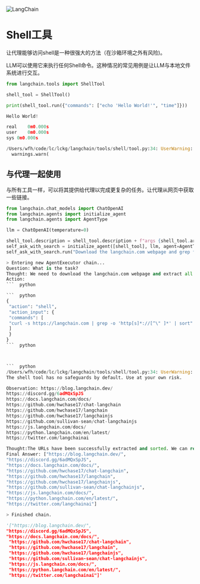 

<Head>
  <script>
    {
      `(function() {
         var _hmt = _hmt || [];
(function() {
  var hm = document.createElement("script");
  hm.src = "https://hm.baidu.com/hm.js?e60fb290e204e04c5cb6f79b0ac1e697";
  var s = document.getElementsByTagName("script")[0]; 
  s.parentNode.insertBefore(hm, s);
})();
       })();`
    }
  </script>
</Head>

![LangChain](https://pica.zhimg.com/50/v2-56e8bbb52aa271012541c1fe1ceb11a2_r.gif)



Shell工具
============================================================

让代理能够访问shell是一种很强大的方法（在沙箱环境之外有风险)。

LLM可以使用它来执行任何Shell命令。这种情况的常见用例是让LLM与本地文件系统进行交互。

```  python
from langchain.tools import ShellTool

shell_tool = ShellTool()

```

```  python
print(shell_tool.run({"commands": ["echo 'Hello World!'", "time"]}))

```

```  python
Hello World!

real	0m0.000s
user	0m0.000s
sys	0m0.000s

```

```  python
/Users/wfh/code/lc/lckg/langchain/tools/shell/tool.py:34: UserWarning: The shell tool has no safeguards by default. Use at your own risk.
  warnings.warn(

```

与代理一起使用
-----------------------------------------------------------------

与所有工具一样，可以将其提供给代理以完成更复杂的任务。让代理从网页中获取一些链接。

```  python
from langchain.chat_models import ChatOpenAI
from langchain.agents import initialize_agent
from langchain.agents import AgentType

llm = ChatOpenAI(temperature=0)

shell_tool.description = shell_tool.description + f"args {shell_tool.args}".replace("{", "{{").replace("}", "}}")
self_ask_with_search = initialize_agent([shell_tool], llm, agent=AgentType.CHAT_ZERO_SHOT_REACT_DESCRIPTION, verbose=True)
self_ask_with_search.run("Download the langchain.com webpage and grep for all urls. Return only a sorted list of them. Be sure to use double quotes.")

```

```  python
> Entering new AgentExecutor chain...
Question: What is the task?
Thought: We need to download the langchain.com webpage and extract all the URLs from it. Then we need to sort the URLs and return them.
Action:
```  python

```  python
{
 "action": "shell",
 "action_input": {
 "commands": [
 "curl -s https://langchain.com | grep -o 'http[s]*://[^\" ]*' | sort"
 ]
 }
}
```  python



```  python
/Users/wfh/code/lc/lckg/langchain/tools/shell/tool.py:34: UserWarning: 
The shell tool has no safeguards by default. Use at your own risk.

```

```  python
Observation: https://blog.langchain.dev/
https://discord.gg/6adMQxSpJS
https://docs.langchain.com/docs/
https://github.com/hwchase17/chat-langchain
https://github.com/hwchase17/langchain
https://github.com/hwchase17/langchainjs
https://github.com/sullivan-sean/chat-langchainjs
https://js.langchain.com/docs/
https://python.langchain.com/en/latest/
https://twitter.com/langchainai

Thought:The URLs have been successfully extracted and sorted. We can return the list of URLs as the final answer.
Final Answer: ["https://blog.langchain.dev/", 
"https://discord.gg/6adMQxSpJS", 
"https://docs.langchain.com/docs/", 
"https://github.com/hwchase17/chat-langchain", 
"https://github.com/hwchase17/langchain", 
"https://github.com/hwchase17/langchainjs", 
"https://github.com/sullivan-sean/chat-langchainjs", 
"https://js.langchain.com/docs/", 
"https://python.langchain.com/en/latest/", 
"https://twitter.com/langchainai"]

> Finished chain.

```

```  python
'["https://blog.langchain.dev/", 
"https://discord.gg/6adMQxSpJS", 
"https://docs.langchain.com/docs/",
 "https://github.com/hwchase17/chat-langchain", 
 "https://github.com/hwchase17/langchain", 
 "https://github.com/hwchase17/langchainjs", 
 "https://github.com/sullivan-sean/chat-langchainjs", 
 "https://js.langchain.com/docs/", 
 "https://python.langchain.com/en/latest/", 
 "https://twitter.com/langchainai"]'

```

